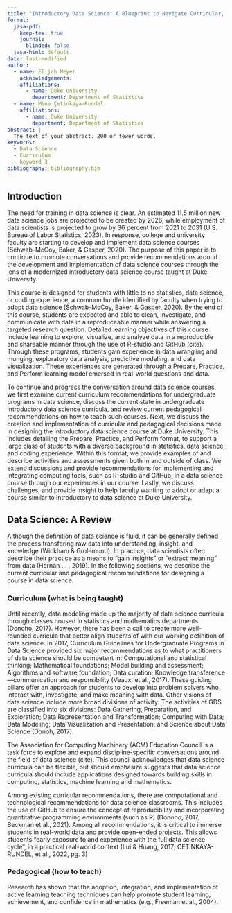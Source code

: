 ```yaml
---
title: "Introductory Data Science: A Blueprint to Navigate Curricular, Pedagogical, and Computational Challenges"
format:
  jasa-pdf:
    keep-tex: true  
    journal:
      blinded: false
  jasa-html: default
date: last-modified
author:
  - name: Elijah Meyer
    acknowledgements: 
    affiliations:
      - name: Duke University
        department: Department of Statistics
  - name: Mine Çetinkaya-Rundel
    affiliations:
      - name: Duke University
        department: Department of Statistics
abstract: |
  The text of your abstract. 200 or fewer words.
keywords:
  - Data Science 
  - Curriculum 
  - keyword 3
bibliography: bibliography.bib  
---
```


## Introduction {#sec-intro}

The need for training in data science is clear. An estimated 11.5 million new data science jobs are projected to be created by 2026, while employment of data scientists is projected to grow by 36 percent from 2021 to 2031 (U.S. Bureau of Labor Statistics, 2023). In response, college and university faculty are starting to develop and implement data science courses (Schwab-McCoy, Baker, & Gasper, 2020). The purpose of this paper is to continue to promote conversations and provide recommendations around the development and implementation of data science courses through the lens of a modernized introductory data science course taught at Duke University.

This course is designed for students with little to no statistics, data science, or coding experience, a common hurdle identified by faculty when trying to adopt data science (Schwab-McCoy, Baker, & Gasper, 2020). By the end of this course, students are expected and able to clean, investigate, and communicate with data in a reproduceable manner while answering a targeted research question. Detailed learning objectives of this course include learning to explore, visualize, and analyze data in a reproducible and shareable manner through the use of R-studio and GitHub (cite). Through these programs, students gain experience in data wrangling and munging, exploratory data analysis, predictive modeling, and data visualization. These experiences are generated through a Prepare, Practice, and Perform learning model emersed in real-world questions and data. 

To continue and progress the conversation around data science courses, we first examine current curriculum recommendations for undergraduate programs in data science, discuss the current state in undergraduate introductory data science curricula, and review current pedagogical recommendations on how to teach such courses. Next, we discuss the creation and implementation of curricular and pedagogical decisions made in designing the introductory data science course at Duke University. This includes detailing the Prepare, Practice, and Perform format, to support a large class of students with a diverse background in statistics, data science, and coding experience. Within this format, we provide examples of and describe activities and assessments given both in and outside of class. We extend discussions and provide recommendations for implementing and integrating computing tools, such as R-studio and GitHub, in a data science course through our experiences in our course. Lastly, we discuss challenges, and provide insight to help faculty wanting to adopt or adapt a course similar to introductory to data science at Duke University.

## Data Science: A Review  

Although the definition of data science is fluid, it can be generally defined the process transforing raw data into understanding, insight, and knowledge (Wickham \& Grolemund). In practice, data scientists often describe their practice as a means to "gain insights" or "extract meaning" from data (Hernán ... , 2019). In the following sections, we describe the current curricular and pedagogical recommendations for designing a course in data science. 

### Curriculum (what is being taught)

Until recently, data modeling made up the majority of data science curricula through classes housed in statistics and mathematics departments (Donoho, 2017). However, there has been a call to create more well-rounded curricula that better align students of with our working definition of data science. In 2017, Curriculum Guidelines for Undergraduate Programs in Data Science provided six major recommendations as to what practitioners of data science should be competent in: Computational and statistical thinking; Mathematical foundations; Model building and assessment; Algorithms and software foundation; Data curation; Knowledge transference—communication and responsibility (Veaux, et al., 2017). These guiding pillars offer an approach for students to develop into problem solvers who interact with, investigate, and make meaning with data. Other visions of data science include more broad divisions of activity: The activities of GDS are classified into six divisions: Data Gathering, Preparation, and Exploration; Data Representation and Transformation; Computing with Data; Data Modeling; Data Visualization and Presentation; and Science about Data Science (Donoh, 2017).

The Association for Computing Machinery (ACM) Education Council is a task force to explore and expand discipline-specific conversations around the field of data science (cite). This council acknowledges that data science curricula can be flexible, but should emphasize  suggests that data science curricula should include applications designed towards building skills in computing, statistics, machine learning and mathematics.

Among existing curricular recommendations, there are computational and technological recommendations for data science classrooms. This includes the use of GitHub to ensure the concept of reproducibility and incorporating quantitative programming environments (such as R) (Donoho, 2017; Beckman et al., 2021). Among all recommendations, it is critical to immerse students in real-world data and provide open-ended projects. This allows students "early exposure to and experience with the full data science cycle", in a practical real-world context (Lui \& Huang, 2017; CETINKAYA-RUNDEL, et al., 2022, pg. 3)

 
### Pedagogical (how to teach)

Research has shown that the adoption, integration, and implementation of active learning teaching techniques
can help promote student learning, achievement, and confidence in mathematics (e.g., Freeman
et al., 2004).
























